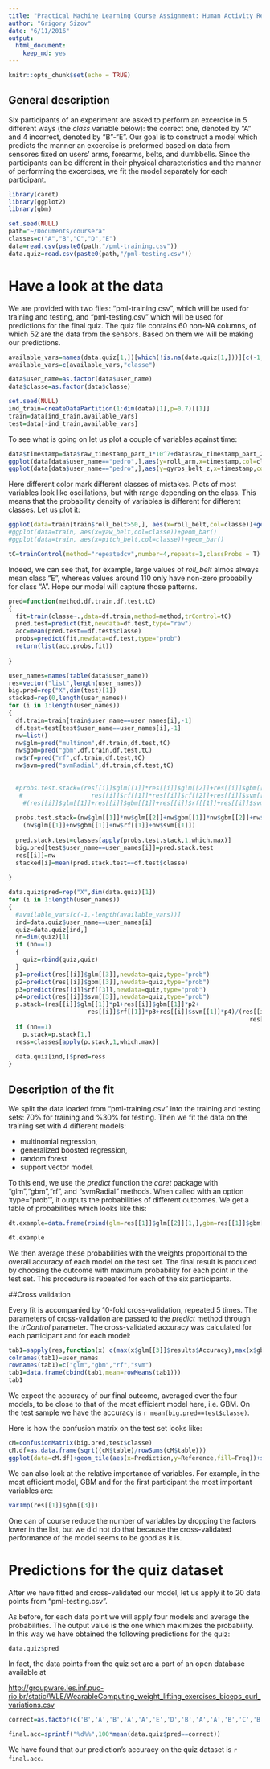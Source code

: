 ```yaml
---
title: "Practical Machine Learning Course Assignment: Human Activity Recognition"
author: "Grigory Sizov"
date: "6/11/2016"
output: 
  html_document: 
    keep_md: yes
---
```


```r
knitr::opts_chunk$set(echo = TRUE)
```

## General description
Six participants of an experiment are asked to perform an excercise in 5 different ways (the *class* variable below): the correct one, denoted by "A" and 4 incorrect, denoted by "B"-"E".
Our goal is to construct a model which predicts the manner an excercise is preformed based on data from sensores fixed on users' arms, forearms, belts, and dumbbells.
Since the participants can be different in their physical characteristics and the manner of performing the excercises, we fit the model separately for each participant.

```r
library(caret)
library(ggplot2)
library(gbm)

```

```r
set.seed(NULL)
path="~/Documents/coursera"
classes=c("A","B","C","D","E")
data=read.csv(paste0(path,"/pml-training.csv"))
data.quiz=read.csv(paste0(path,"/pml-testing.csv"))
```
# Have a look at the data
We are provided with two files: "pml-training.csv", which will be used for training and testing, and "pml-testing.csv"
which will be used for predictions for the final quiz.
The quiz file contains 60 non-NA columns, of which 52 are the data from the sensors. Based on them we will be making our predictions.
```r
available_vars=names(data.quiz[1,])[which(!is.na(data.quiz[1,]))][c(-1,-3,-4,-5,-6,-7,-60)]
available_vars=c(available_vars,"classe")
```

```r
data$user_name=as.factor(data$user_name)
data$classe=as.factor(data$classe)
```

```r
set.seed(NULL)
ind_train=createDataPartition(1:dim(data)[1],p=0.7)[[1]]
train=data[ind_train,available_vars]
test=data[-ind_train,available_vars]
```
To see what is going on let us plot a couple of variables against time:
```r
data$timestamp=data$raw_timestamp_part_1*10^7+data$raw_timestamp_part_2
ggplot(data[data$user_name=="pedro",],aes(y=roll_arm,x=timestamp,col=classe))+geom_line()
ggplot(data[data$user_name=="pedro",],aes(y=gyros_belt_z,x=timestamp,col=classe))+geom_line()
```

Here different color mark different classes of mistakes. Plots of most variables look like oscillations, but with range depending on the class. This means that the probability density of variables is different for different classes. Let us plot it: 
```r
ggplot(data=train[train$roll_belt>50,], aes(x=roll_belt,col=classe))+geom_bar()
#ggplot(data=train, aes(x=yaw_belt,col=classe))+geom_bar()
#ggplot(data=train, aes(x=pitch_belt,col=classe))+geom_bar()
```
```r
tC=trainControl(method="repeatedcv",number=4,repeats=1,classProbs = T)
```
Indeed, we can see that, for example, large values of *roll_belt* almos always mean class "E", whereas values around 110 only have non-zero probabiliy for class "A". Hope our model will capture those patterns.

```r
pred=function(method,df.train,df.test,tC)
{
  fit=train(classe~.,data=df.train,method=method,trControl=tC)
  pred.test=predict(fit,newdata=df.test,type="raw")
  acc=mean(pred.test==df.test$classe)
  probs=predict(fit,newdata=df.test,type="prob")
  return(list(acc,probs,fit))
    
}
```


```r
user_names=names(table(data$user_name))
res=vector("list",length(user_names))
big.pred=rep("X",dim(test)[1])
stacked=rep(0,length(user_names))
for (i in 1:length(user_names))
{
  df.train=train[train$user_name==user_names[i],-1]
  df.test=test[test$user_name==user_names[i],-1] 
  nw=list()
  nw$glm=pred("multinom",df.train,df.test,tC)
  nw$gbm=pred("gbm",df.train,df.test,tC)
  nw$rf=pred("rf",df.train,df.test,tC)
  nw$svm=pred("svmRadial",df.train,df.test,tC)
  
  
  #probs.test.stack=(res[[i]]$glm[[1]]*res[[i]]$glm[[2]]+res[[i]]$gbm[[1]]*res[[i]]$gbm[[2]]+
   #                   res[[i]]$rf[[1]]*res[[i]]$rf[[2]]+res[[i]]$svm[[1]]*res[[i]]$svm[[2]])/
    #(res[[i]]$glm[[1]]+res[[i]]$gbm[[1]]+res[[i]]$rf[[1]]+res[[i]]$svm[[1]])
  
  probs.test.stack=(nw$glm[[1]]*nw$glm[[2]]+nw$gbm[[1]]*nw$gbm[[2]]+nw$rf[[1]]*nw$rf[[2]]+nw$svm[[1]]*nw$svm[[2]])/
    (nw$glm[[1]]+nw$gbm[[1]]+nw$rf[[1]]+nw$svm[[1]])
  
  pred.stack.test=classes[apply(probs.test.stack,1,which.max)]
  big.pred[test$user_name==user_names[i]]=pred.stack.test
  res[[i]]=nw
  stacked[i]=mean(pred.stack.test==df.test$classe)
  
}
```


```r
data.quiz$pred=rep("X",dim(data.quiz)[1])
for (i in 1:length(user_names))
{
  #available_vars[c(-1,-length(available_vars))]
  ind=data.quiz$user_name==user_names[i]
  quiz=data.quiz[ind,]
  nn=dim(quiz)[1]
  if (nn==1)
  {
    quiz=rbind(quiz,quiz)
  }
  p1=predict(res[[i]]$glm[[3]],newdata=quiz,type="prob")
  p2=predict(res[[i]]$gbm[[3]],newdata=quiz,type="prob")
  p3=predict(res[[i]]$rf[[3]],newdata=quiz,type="prob")
  p4=predict(res[[i]]$svm[[3]],newdata=quiz,type="prob")
  p.stack=(res[[i]]$glm[[1]]*p1+res[[i]]$gbm[[1]]*p2+
                      res[[i]]$rf[[1]]*p3+res[[i]]$svm[[1]]*p4)/(res[[i]]$glm[[1]]+res[[i]]$gbm[[1]]+res[[i]]$rf[[1]]+
                                                                   res[[i]]$svm[[1]])
  if (nn==1)
    p.stack=p.stack[1,]
  ress=classes[apply(p.stack,1,which.max)]
  
  data.quiz[ind,]$pred=ress
}
```





## Description of the fit
We split the data loaded from "pml-training.csv" into the training and testing sets: 70% for training and %30% for testing.
Then we fit the data on the training set with 4 different models: 

- multinomial regression, 
- generalized boosted regression, 
- random forest
- support vector model.

To this end, we use the *predict* function the *caret* package with "glm","gbm","rf", and "svmRadial" methods.
When called with an option 'type="prob"', it outputs the probabilities of different outcomes. We get a table of probabilities which looks like this: 


```r
dt.example=data.frame(rbind(glm=res[[1]]$glm[[2]][1,],gbm=res[[1]]$gbm[[2]][1,],rf=res[[1]]$rf[[2]][1,],svm=res[[1]]$svm[[2]][1,]))
```

```r
dt.example
```

We then average these probabilities with the weights proportional to the overall accuracy of each model on the test set. The final result is produced by choosing the outcome with maximum probability for each point in the test set. This procedure is repeated for each of the six participants.

##Cross validation

Every fit is accompanied by 10-fold cross-validation, repeated 5 times. The parameters of cross-validation are
passed to the *predict* method through the *trControl* parameter. The cross-validated accuracy was calculated for each participant and for each model:
```r
tab1=sapply(res,function(x) c(max(x$glm[[3]]$results$Accuracy),max(x$gbm[[3]]$results$Accuracy),max(x$rf[[3]]$results$Accuracy),max(x$svm[[3]]$results$Accuracy)))
colnames(tab1)=user_names
rownames(tab1)=c("glm","gbm","rf","svm")
tab1=data.frame(cbind(tab1,mean=rowMeans(tab1)))
tab1
```
We expect the accuracy of our final outcome, averaged over the four models, to be close to that of the most efficient model here, i.e. GBM. On the test sample we have the accuracy is `r mean(big.pred==test$classe)`.

Here is how the confusion matrix on the test set looks like:
```r

cM=confusionMatrix(big.pred,test$classe)
cM.df=as.data.frame(sqrt((cM$table)/rowSums(cM$table)))
ggplot(data=cM.df)+geom_tile(aes(x=Prediction,y=Reference,fill=Freq))+scale_y_discrete(name="Actual Class")+scale_fill_gradient2(low="white",high="red",breaks=sqrt(seq(from=0, to=1, by=0.2)),labels=sapply(seq(from=0, to=1, by=0.2),as.character))

```

We can also look at the relative importance of variables. For example, in the most efficient model, GBM and for the first participant the most important variables are:
```r
varImp(res[[1]]$gbm[[3]])
```
One can of course reduce the number of variables by dropping the factors lower in the list, but we did not do that because the cross-validated performance of the model seems to be good as it is.

# Predictions for the quiz dataset

After we have fitted and cross-validated our model, let us apply it to 20 data points from "pml-testing.csv".

As before, for each data point we will apply four models and average the probabilities. The output value is the one which maximizes the probability.
In this way we have obtained the following predictions for the quiz:
```r
data.quiz$pred
```

In fact, the data points from the quiz set are a part of an open database available at

<http://groupware.les.inf.puc-rio.br/static/WLE/WearableComputing_weight_lifting_exercises_biceps_curl_variations.csv>
```r
correct=as.factor(c('B','A','B','A','A','E','D','B','A','A','B','C','B','A','E','E','A','B','B','B'))
```

```r
final.acc=sprintf("%d%%",100*mean(data.quiz$pred==correct))
```
We have found that our prediction's accuracy on the quiz dataset is `r final.acc`.


